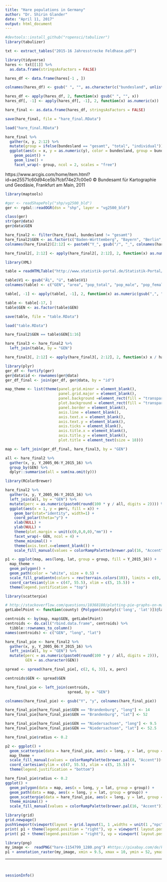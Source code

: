 ```yaml
---
title: "Hare populations in Germany"
author: "Dr. Shirin Glander"
date: "April 11, 2017"
output: html_document
---
```


```r
#devtools::install_github("ropensci/tabulizer")
library(tabulizer)

txt <- extract_tables("2015-16 Jahresstrecke Feldhase.pdf")

library(tidyverse)
hares <- txt[[1]] %>%
  as.data.frame(stringsAsFactors = FALSE)

hares_df <- data.frame(hares[-1 , ])

colnames(hares_df) <- gsub(" ", "", as.character(c("bundesland", unlist(hares[1, -1]))))

hares_df <- apply(hares_df, 2, function(x) gsub(" ", "", x))
hares_df[, -1] <- apply(hares_df[, -1], 2, function(x) as.numeric(x))

hare_final <- as.data.frame(hares_df, stringsAsFactors = FALSE)
```

```r
save(hare_final, file = "hare_final.RData")
```

```r
load("hare_final.RData")
```

```r
hare_final %>%
  gather(x, y, 2:12) %>%
  mutate(group = ifelse(bundesland == "gesamt", "total", "individual")) %>%
  ggplot(aes(x = x, y = as.numeric(y), color = bundesland, group = bundesland)) +
    geom_point() +
    geom_line() +
    facet_wrap(~ group, ncol = 2, scales = "free")
```

https://www.arcgis.com/home/item.html?id=ae25571c60d94ce5b7fcbf74e27c00e0
© Bundesamt für Kartographie und Geodäsie, Frankfurt am Main, 2011

```r
library(maptools)

#ger <- readShapePoly("shp/vg2500_bld")
ger <- rgdal::readOGR(dsn = "shp", layer = "vg2500_bld")
```

```r
class(ger)
str(ger@data)
ger@data$GEN
```

```r
hare_final2 <- filter(hare_final, bundesland != "gesamt")
hare_final2$GEN <- as.factor(c("Baden-Württemberg", "Bayern", "Berlin", "Brandenburg", "Bremen", "Hamburg", "Hessen", "Mecklenburg-Vorpommern", "Niedersachsen", "Nordrhein-Westfalen", "Rheinland-Pfalz", "Saarland", "Sachsen", "Sachsen-Anhalt", "Schleswig-Holstein", "Thüringen"))
colnames(hare_final2)[2:12] <- paste0("Y_", gsub("/", "_", colnames(hare_final)[2:12]))

hare_final2[, 2:12] <- apply(hare_final2[, 2:12], 2, function(x) as.numeric(x))
```

```r
library(XML)

table = readHTMLTable("http://www.statistik-portal.de/Statistik-Portal/de_jb01_jahrtab1.asp", header = TRUE, which = 1,stringsAsFactors = FALSE)

table$V1 <- gsub("Ã¼", "ü", table$V1)
colnames(table) <- c("GEN", "area", "pop_total", "pop_male", "pop_female", "inh_p_km2")

table[, -1] <- apply(table[, -1], 2, function(x) as.numeric(gsub(",", ".", gsub("\\.", "", x))))

table <- table[-17, ]
table$GEN <- as.factor(table$GEN)
``` 

```r
save(table, file = "table.RData")
```

```r
load("table.RData")
```

```r
hare_final2$GEN == table$GEN[1:16]

hare_final3 <- hare_final2 %>%
  left_join(table, by = "GEN")

hare_final3[, 2:12] <- apply(hare_final3[, 2:12], 2, function(x) x / hare_final3$area)
```

```r
library(plyr)
ger_df <- fortify(ger)
ger@data$id <- rownames(ger@data)
ger_df_final <- join(ger_df, ger@data, by = "id")
```

```r
map_theme <- list(theme(panel.grid.minor = element_blank(),
                        panel.grid.major = element_blank(),
                        panel.background =element_rect(fill = "transparent", color = NA),
                        plot.background = element_rect(fill = "transparent", color = NA),
                        panel.border = element_blank(),
                        axis.line = element_blank(),
                        axis.text.x = element_blank(),
                        axis.text.y = element_blank(),
                        axis.ticks = element_blank(),
                        axis.title.x = element_blank(),
                        axis.title.y = element_blank(),
                        plot.title = element_text(size = 18)))
```

```r
map <- left_join(ger_df_final, hare_final3, by = "GEN")
```

```r
all <- hare_final2 %>%
  gather(x, y, Y_2005_06:Y_2015_16) %>%
  group_by(GEN) %>%
  dplyr::summarise(all = sum(na.omit(y)))
```

```r
library(RColorBrewer)

hare_final2 %>%
  gather(x, y, Y_2005_06:Y_2015_16) %>%
  left_join(all, by = "GEN") %>%
  mutate(perc = as.numeric(paste0(round(100 * y / all, digits = 2)))) %>%
  ggplot(aes(x = 1, y = perc, fill = x)) +
    geom_bar(stat="identity", width=1) + 
    coord_polar(theta="y") + 
    xlab(NULL) + 
    ylab(NULL) + 
    theme(plot.margin = unit(c(0,0,0,0),"mm")) +
    facet_wrap(~ GEN, ncol = 4) +
    theme_minimal() +
    theme(axis.text.x=element_blank()) +
    scale_fill_manual(values = colorRampPalette(brewer.pal(16, "Accent"))(16))
```

```r
p1 <- ggplot(map, aes(long, lat, group = group, fill = Y_2015_16)) +
  map_theme +
  geom_polygon() +
  geom_path(color = "white", size = 0.5) + 
  scale_fill_gradientn(colors = rev(terrain.colors(10)), limits = c(0, max(as.numeric(hare_final3$Y_2015_16)))) +
  coord_cartesian(ylim = c(47, 55.5), xlim = c(5, 15.5)) +
  theme(legend.justification = "top")
```

```r
library(scatterpie)

# http://stackoverflow.com/questions/10368180/plotting-pie-graphs-on-map-in-ggplot
getLabelPoint <- function(county) {Polygon(county[c('long', 'lat')])@labpt}

centroids <- by(map, map$GEN, getLabelPoint)    
centroids <- do.call("rbind.data.frame", centroids) %>%
  tibble::rownames_to_column()
names(centroids) <- c("GEN", "long", "lat")

hare_final_pie <- hare_final2 %>%
  gather(x, y, Y_2005_06:Y_2015_16) %>%
  left_join(all, by = "GEN") %>%
  mutate(perc = as.numeric(paste0(round(100 * y / all, digits = 2))),
         GEN = as.character(GEN))

spread <- spread(hare_final_pie[, c(2, 6, 3)], x, perc)

centroids$GEN <- spread$GEN

hare_final_pie <- left_join(centroids, 
                            spread, by = "GEN")

colnames(hare_final_pie) <- gsub("Y", "y", colnames(hare_final_pie))

hare_final_pie[hare_final_pie$GEN == "Brandenburg", "long"] <- 14
hare_final_pie[hare_final_pie$GEN == "Brandenburg", "lat"] <- 52

hare_final_pie[hare_final_pie$GEN == "Niedersachsen", "long"] <- 9.5
hare_final_pie[hare_final_pie$GEN == "Niedersachsen", "lat"] <- 52.5
```

```r
hare_final_pie$radius <- 0.2

p2 <- ggplot() +
  geom_scatterpie(data = hare_final_pie, aes(x = long, y = lat, group = GEN, r = radius), cols = colnames(hare_final_pie)[4:14]) +
  map_theme +
  scale_fill_manual(values = colorRampPalette(brewer.pal(8, "Accent"))(16)) +
  coord_cartesian(ylim = c(47, 55.5), xlim = c(5, 15.5)) +
  theme(legend.justification = "bottom")
```

```r
hare_final_pie$radius <- 0.2
ggplot() +
  geom_polygon(data = map, aes(x = long, y = lat, group = group)) +
  geom_path(data = map, aes(x = long, y = lat, group = group)) +
  geom_scatterpie(data = hare_final_pie, aes(x = long, y = lat, group = GEN, r = radius), cols = colnames(hare_final_pie)[4:14]) +
  theme_minimal() +
  scale_fill_manual(values = colorRampPalette(brewer.pal(16, "Accent"))(16))
```

```r
library(grid)
grid.newpage()
pushViewport(viewport(layout = grid.layout(1, 1 ,widths = unit(1 ,"npc"))))
print( p1 + theme(legend.position = "right"), vp = viewport( layout.pos.row = 1 , layout.pos.col = 1 ) )
print( p2 + theme(legend.position = "right"), vp = viewport( layout.pos.row = 1 , layout.pos.col = 1 ) )
```

```r
library(png)
my_image <-  readPNG("hare-1154799_1280.png") #https://pixabay.com/de/kaninchen-hase-brown-tier-297212/
p1 + annotation_raster(my_image, xmin = 9.5, xmax = 10, ymin = 52, ymax= 52.5)
```

------------------

<br>

```r
sessionInfo()
```
